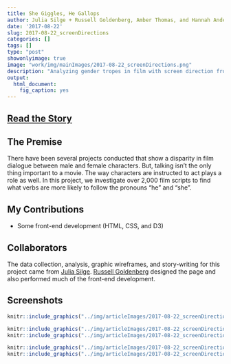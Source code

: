 ```yaml
---
title: She Giggles, He Gallops
author: Julia Silge + Russell Goldenberg, Amber Thomas, and Hannah Anderson
date: '2017-08-22'
slug: 2017-08-22_screenDirections
categories: []
tags: []
type: "post"
showonlyimage: true
image: "work/img/mainImages/2017-08-22_screenDirections.png"
description: "Analyzing gender tropes in film with screen direction from 2,000 scripts."
output: 
  html_document: 
    fig_caption: yes
---
```


## [Read the Story](https://pudding.cool/2017/08/screen-direction/)

## The Premise

There have been several projects conducted that show a disparity in film dialogue between male and female characters. But, talking isn't the only thing important to a movie. The way characters are instructed to act plays a role as well. In this project, we investigate over 2,000 film scripts to find what verbs are more likely to follow the pronouns "he" and "she".  

## My Contributions

* Some front-end development (HTML, CSS, and D3)

## Collaborators

The data collection, analysis, graphic wireframes, and story-writing for this project came from [Julia Silge](https://twitter.com/juliasilge). [Russell Goldenberg](https://twitter.com/codenberg) designed the page and also performed much of the front-end development. 

## Screenshots

```r
knitr::include_graphics("../img/articleImages/2017-08-22_screenDirections_img/screenDirectionsVideo.gif")
```

```r
knitr::include_graphics("../img/articleImages/2017-08-22_screenDirections_img/screenDirections_img1.png")
knitr::include_graphics("../img/articleImages/2017-08-22_screenDirections_img/screenDirections_img3.png")
```

```r
knitr::include_graphics("../img/articleImages/2017-08-22_screenDirections_img/screenDirections_img2.png")
knitr::include_graphics("../img/articleImages/2017-08-22_screenDirections_img/screenDirections_img4.png")
```